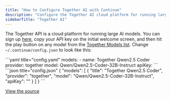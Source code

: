 ```yaml
---
title: "How to Configure Together AI with Continue"
description: "Configure the Together AI cloud platform for running large language models with Continue, including setup instructions and sample configuration for Qwen2.5 Coder"
sidebarTitle: "Together AI"
---
```


The Together API is a cloud platform for running large AI models. You can sign up [here](https://api.together.xyz/signup), copy your API key on the initial welcome screen, and then hit the play button on any model from the [Together Models list](https://docs.together.ai/docs/serverless-models). Change `~/.continue/config.json` to look like this:

<Tabs>
   <Tab title="YAML">
   ```yaml title="config.yaml"
   models:
     - name: Together Qwen2.5 Coder
       provider: together
       model: Qwen/Qwen2.5-Coder-32B-Instruct
       apiKey: <YOUR_TOGETHER_API_KEY>
   ```
   </Tab>
   <Tab title="JSON">
	```json title="config.json"
	{
      "models": [
        {
          "title": "Together Qwen2.5 Coder",
          "provider": "together",
          "model": "Qwen/Qwen2.5-Coder-32B-Instruct",
          "apiKey": "<YOUR_TOGETHER_API_KEY>"
        }
      ]
	}
    ```
   </Tab>
</Tabs>

[View the source](https://github.com/continuedev/continue/blob/main/core/llm/llms/Together.ts)